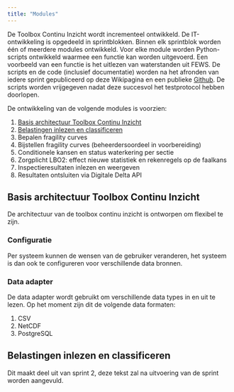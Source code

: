 ```yaml
---
title: "Modules"
---
```


De Toolbox Continu Inzicht wordt incrementeel ontwikkeld. De IT-ontwikkeling is opgedeeld in sprintblokken. Binnen elk sprintblok worden één of meerdere modules ontwikkeld. Voor elke module worden Python-scripts ontwikkeld waarmee een functie kan worden uitgevoerd. Een voorbeeld van een functie is het uitlezen van waterstanden uit FEWS. 
De scripts en de code (inclusief documentatie) worden na het afronden van iedere sprint gepubliceerd op deze Wikipagina en een publieke [Github](https://github.com/continu-inzicht/toolbox-continu-inzicht). De scripts worden vrijgegeven nadat deze succesvol het testprotocol hebben doorlopen.

De ontwikkeling van de volgende modules is voorzien:

1. [Basis architectuur Toolbox Continu Inzicht](#sec-architectuur)
1. [Belastingen inlezen en classificeren](#sec-belastingen)
1. Bepalen fragility curves
1. Bijstellen fragility curves (beheerdersoordeel in voorbereiding)
1. Conditionele kansen en status waterkering per sectie
1. Zorgplicht LBO2: effect nieuwe statistiek en rekenregels op de faalkans
1. Inspectieresultaten inlezen en weergeven 
1. Resultaten ontsluiten via Digitale Delta API

## Basis architectuur Toolbox Continu Inzicht {#sec-architectuur}

De architectuur van de toolbox continu inzicht is ontworpen om flexibel te zijn. 

### Configuratie
Per systeem kunnen de wensen van de gebruiker veranderen, het systeem is dan ook te configureren voor verschillende data bronnen.

### Data adapter
De data adapter wordt gebruikt om verschillende data types in en uit te lezen. 
Op het moment zijn dit de volgende data formaten:

1. CSV
1. NetCDF
1. PostgreSQL

## Belastingen inlezen en classificeren {#sec-belastingen}

Dit maakt deel uit van sprint 2, deze tekst zal na uitvoering van de sprint worden aangevuld.


<!-- ## Bepalen fragility curves {#sec-Bepalen-fragility-curves}

Tekst na uitvoering aan te vulen 


## Bijstellen fragility curves {#sec-Bijstellen-fragility-curves}

Tekst na uitvoering aan te vulen 


## Conditionele kansen en status waterkering per sectie  {#sec-Conditionele-kansen}

Tekst na uitvoering aan te vulen 


## Zorgplicht LBO2: effect nieuwe statistiek en rekenregels op de faalkans {#sec-Zorgplicht}

Tekst na uitvoering aan te vulen 


## Inspectieresultaten inlezen en weergeven {#sec-Resltaten-inlezen}

Tekst na uitvoering aan te vulen 


## Resultaten ontsluiten via Digitale Delta API {#sec-Resltaten-ontsluiten}

Tekst na uitvoering aan te vulen -->

